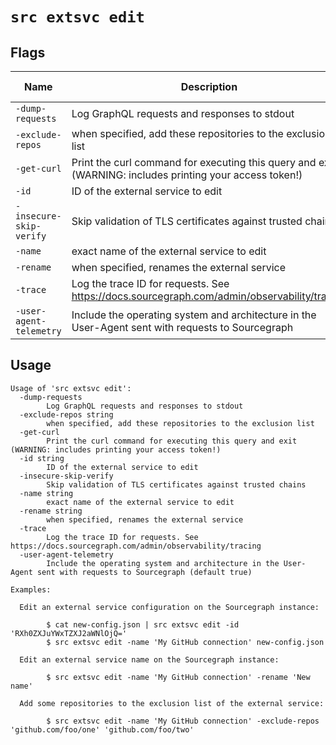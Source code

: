 # `src extsvc edit`


## Flags

| Name | Description | Default Value |
|------|-------------|---------------|
| `-dump-requests` | Log GraphQL requests and responses to stdout | `false` |
| `-exclude-repos` | when specified, add these repositories to the exclusion list |  |
| `-get-curl` | Print the curl command for executing this query and exit (WARNING: includes printing your access token!) | `false` |
| `-id` | ID of the external service to edit |  |
| `-insecure-skip-verify` | Skip validation of TLS certificates against trusted chains | `false` |
| `-name` | exact name of the external service to edit |  |
| `-rename` | when specified, renames the external service |  |
| `-trace` | Log the trace ID for requests. See https://docs.sourcegraph.com/admin/observability/tracing | `false` |
| `-user-agent-telemetry` | Include the operating system and architecture in the User-Agent sent with requests to Sourcegraph | `true` |


## Usage

```
Usage of 'src extsvc edit':
  -dump-requests
    	Log GraphQL requests and responses to stdout
  -exclude-repos string
    	when specified, add these repositories to the exclusion list
  -get-curl
    	Print the curl command for executing this query and exit (WARNING: includes printing your access token!)
  -id string
    	ID of the external service to edit
  -insecure-skip-verify
    	Skip validation of TLS certificates against trusted chains
  -name string
    	exact name of the external service to edit
  -rename string
    	when specified, renames the external service
  -trace
    	Log the trace ID for requests. See https://docs.sourcegraph.com/admin/observability/tracing
  -user-agent-telemetry
    	Include the operating system and architecture in the User-Agent sent with requests to Sourcegraph (default true)

Examples:

  Edit an external service configuration on the Sourcegraph instance:

    	$ cat new-config.json | src extsvc edit -id 'RXh0ZXJuYWxTZXJ2aWNlOjQ='
    	$ src extsvc edit -name 'My GitHub connection' new-config.json

  Edit an external service name on the Sourcegraph instance:

    	$ src extsvc edit -name 'My GitHub connection' -rename 'New name'

  Add some repositories to the exclusion list of the external service:

    	$ src extsvc edit -name 'My GitHub connection' -exclude-repos 'github.com/foo/one' 'github.com/foo/two'


```
	